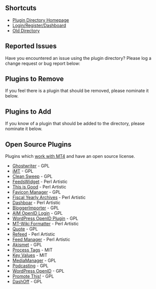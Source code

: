 == Shortcuts ==

* [http://plugins.movabletype.org Plugin Directory Homepage]
* [http://plugins.movabletype.org/login Login/Register/Dashboard]
* [http://www.sixapart.com/pronet/plugins/ Old Directory]

== Reported Issues ==

Have you encountered an issue using the plugin directory? Please log a change request or bug report below:

== Plugins to Remove ==

If you feel there is a plugin that should be removed, please nominate it below.


== Plugins to Add ==

If you know of a plugin that should be added to the directory, please nominate it below.

== Open Source Plugins ==

Plugins which [http://plugins.movabletype.org/cgi-bin/mt4community/mt-search.cgi?tag=works%20with%20mt4&blog_id=1 work with MT4] and have an open source license.

* [http://plugins.movabletype.org/ghostwriter/ Ghostwriter] - GPL
* [http://plugins.movabletype.org/imt/ iMT] - GPL
* [http://plugins.movabletype.org/clean-sweep/ Clean Sweep] - GPL
* [http://plugins.movabletype.org/feedswidget/ FeedsWidget] - Perl Artistic
* [http://plugins.movabletype.org/thi-is-good/ This is Good] - Perl Artistic
* [http://plugins.movabletype.org/favicon-manager/ Favicon Manager] - GPL
* [http://plugins.movabletype.org/fiscalyearlyarchives/ Fiscal Yearly Archives] - Perl Artistic
* [http://plugins.movabletype.org/dashboar/ Dashboar] - Perl Artistic
* [http://plugins.movabletype.org/bloggerimporter/ BloggerImporter] - GPL
* [http://plugins.movabletype.org/aim-openid-login/ AIM OpenID Login] - GPL
* [http://plugins.movabletype.org/wordpress-openid-plugin/ WordPress OpenID Plugin] - GPL
* [http://plugins.movabletype.org/mtkwikiformatter/ MT-Wiki Formatter] - Perl Artistic
* [http://plugins.movabletype.org/quote/ Quote] - GPL
* [http://plugins.movabletype.org/refeed/ Refeed] - Perl Artistic
* [http://plugins.movabletype.org/feed-manager/ Feed Manager] - Perl Artistic
* [http://plugins.movabletype.org/akismet/ Akismet] - GPL
* [http://plugins.movabletype.org/process-tags/ Process Tags] - MIT
* [http://plugins.movabletype.org/keyvalues/ Key Values] - MIT
* [http://plugins.movabletype.org/media-manager/ MediaManager] - GPL
* [http://plugins.movabletype.org/podcasting-plugin-for-movable/ Podcasting] - GPL
* [http://plugins.movabletype.org/wordpress-openid-plugin/ WordPress OpenID] - GPL
* [http://plugins.movabletype.org/promote-this/ Promote This!] - GPL
* [http://plugins.movabletype.org/dashoff/ DashOff] - GPL

